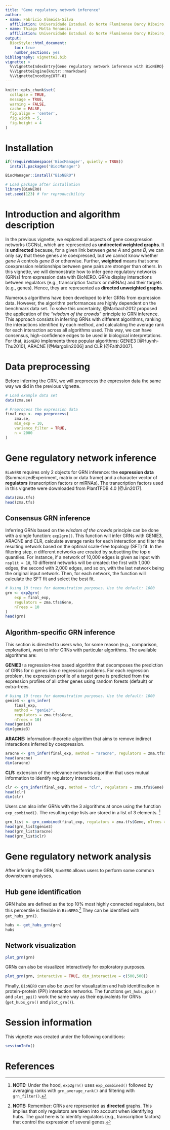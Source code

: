 ```yaml
---
title: "Gene regulatory network inference"
author: 
- name: Fabricio Almeida-Silva
  affiliation: Universidade Estadual do Norte Fluminense Darcy Ribeiro, RJ, Brazil
- name: Thiago Motta Venancio
  affiliation: Universidade Estadual do Norte Fluminense Darcy Ribeiro, RJ, Brazil
output: 
  BiocStyle::html_document:
    toc: true
    number_sections: yes
bibliography: vignette2.bib
vignette: >
  %\VignetteIndexEntry{Gene regulatory network inference with BioNERO}
  %\VignetteEngine{knitr::rmarkdown}
  %\VignetteEncoding{UTF-8}
---
```


```r
knitr::opts_chunk$set(
  collapse = TRUE,
  message = TRUE,
  warning = FALSE,
  cache = FALSE,
  fig.align = 'center',
  fig.width = 5,
  fig.height = 4
)
```

# Installation

```r
if(!requireNamespace('BiocManager', quietly = TRUE))
  install.packages('BiocManager')

BiocManager::install("BioNERO")
```

```r
# Load package after installation
library(BioNERO)
set.seed(123) # for reproducibility
```


# Introduction and algorithm description

In the previous vignette, we explored all aspects of gene coexpression 
networks (GCNs), which are represented as **undirected weighted graphs**. It 
is **undirected** because, for a given link between *gene A* and *gene B*, we 
can only say that these genes are coexpressed, but we cannot know 
whether *gene A* controls *gene B* or otherwise. Further, **weighted** means 
that some coexpression relationships between gene pairs are stronger than 
others. In this vignette, we will demonstrate how to infer gene regulatory 
networks (GRNs) from expression data with BioNERO. GRNs display interactions 
between regulators (e.g., transcription factors or miRNAs) and their targets 
(e.g., genes). Hence, they are represented as **directed unweighted graphs**.

Numerous algorithms have been developed to infer GRNs from expression data. 
However, the algorithm performances are highly dependent on the benchmark 
data set. To solve this uncertainty, @Marbach2012 proposed the application 
of the *"wisdom of the crowds"* principle to GRN inference. This approach 
consists in inferring GRNs with different algorithms, ranking the interactions 
identified by each method, and calculating the average rank for each 
interaction across all algorithms used. This way, we can have consensus, 
high-confidence edges to be used in biological interpretations. 
For that, `BioNERO` implements three popular algorithms: 
GENIE3 [@Huynh-Thu2010], ARACNE [@Margolin2006] and CLR [@Faith2007].


# Data preprocessing

Before inferring the GRN, we will preprocess the expression data the 
same way we did in the previous vignette.

```r
# Load example data set
data(zma.se)

# Preprocess the expression data
final_exp <- exp_preprocess(
    zma.se, 
    min_exp = 10, 
    variance_filter = TRUE, 
    n = 2000
)
```


# Gene regulatory network inference

`BioNERO` requires only 2 objects for GRN inference: the **expression data** 
(SummarizedExperiment, matrix or data frame) and a character vector 
of **regulators** (transcription factors or miRNAs). The transcription factors 
used in this vignette were downloaded from PlantTFDB 4.0 [@Jin2017].

```r
data(zma.tfs)
head(zma.tfs)
```

## Consensus GRN inference

Inferring GRNs based on the *wisdom of the crowds* principle can be done with 
a single function: `exp2grn()`. This function will infer GRNs with GENIE3, 
ARACNE and CLR, calculate average ranks for each interaction and filter the 
resulting network based on the optimal scale-free topology (SFT) fit. In the 
filtering step, *n* different networks are created by subsetting the top *n* 
quantiles. For instance, if a network of 10,000 edges is given as input 
with `nsplit = 10`, 10 different networks will be created: the first 
with 1,000 edges, the second with 2,000 edges, and so on, with the last 
network being the original input network. Then, for each network, the function 
will calculate the SFT fit and select the best fit.

```r
# Using 10 trees for demonstration purposes. Use the default: 1000
grn <- exp2grn(
    exp = final_exp, 
    regulators = zma.tfs$Gene, 
    nTrees = 10
)
head(grn)
```


## Algorithm-specific GRN inference

This section is directed to users who, for some reason 
(e.g., comparison, exploration), want to infer GRNs with particular algorithms. 
The available algorithms are:

**GENIE3:** a regression-tree based algorithm that decomposes the 
prediction of GRNs for *n* genes into *n* regression problems. For each 
regression problem, the expression profile of a target gene is predicted 
from the expression profiles of all other genes using random forests (default) 
or extra-trees.

```r
# Using 10 trees for demonstration purposes. Use the default: 1000
genie3 <- grn_infer(
    final_exp, 
    method = "genie3", 
    regulators = zma.tfs$Gene, 
    nTrees = 10)
head(genie3)
dim(genie3)
```


**ARACNE:** information-theoretic algorithm that aims to remove indirect 
interactions inferred by coexpression.

```r
aracne <- grn_infer(final_exp, method = "aracne", regulators = zma.tfs$Gene)
head(aracne)
dim(aracne)
```


**CLR:** extension of the relevance networks algorithm that uses mutual 
information to identify regulatory interactions.

```r
clr <- grn_infer(final_exp, method = "clr", regulators = zma.tfs$Gene)
head(clr)
dim(clr)
```


Users can also infer GRNs with the 3 algorithms at once using the 
function `exp_combined()`. The resulting edge lists are stored in a list 
of 3 elements. [^1]

[^1]: **NOTE:** Under the hood, `exp2grn()` uses `exp_combined()` followed 
by averaging ranks with `grn_average_rank()` and filtering with `grn_filter()`.

```r
grn_list <- grn_combined(final_exp, regulators = zma.tfs$Gene, nTrees = 10)
head(grn_list$genie3)
head(grn_list$aracne)
head(grn_list$clr)
```

# Gene regulatory network analysis

After inferring the GRN, `BioNERO` allows users to perform some common 
downstream analyses.

## Hub gene identification

GRN hubs are defined as the top 10% most highly connected regulators, but 
this percentile is flexible in `BioNERO`.[^2] They can be identified 
with `get_hubs_grn()`. 

[^2]: **NOTE:** Remember: GRNs are represented as **directed** graphs. 
This implies that only regulators are taken into account when identifying 
hubs. The goal here is to identify regulators (e.g., transcription factors) 
that control the expression of several genes.

```r
hubs <- get_hubs_grn(grn)
hubs
```

## Network visualization


```r
plot_grn(grn)
```

GRNs can also be visualized interactively for exploratory purposes.

```r
plot_grn(grn, interactive = TRUE, dim_interactive = c(500,500))
```

Finally, `BioNERO` can also be used for visualization and hub identification 
in protein-protein (PPI) interaction networks. The functions `get_hubs_ppi()` 
and `plot_ppi()` work the same way as their equivalents for 
GRNs (`get_hubs_grn()` and `plot_grn()`).


# Session information {.unnumbered}

This vignette was created under the following conditions:

```r
sessionInfo()
```

# References
